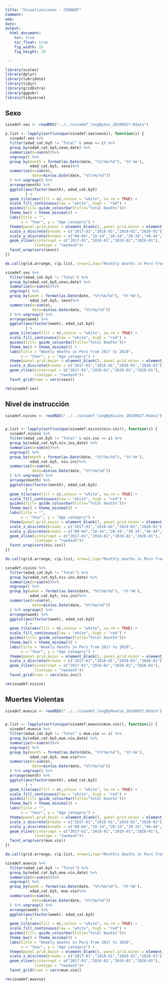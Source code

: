 ```yaml
---
title: "Visualizaciones - SINADEF"
Comment:
web: 
date:
output: 
  html_document:
    toc: true
    toc_float: true
    fig_width: 15
    fig_height: 10

---
```


```r
library(scales)
library(dplyr)
library(lubridate)
library(tidyr)
library(gridExtra)
library(ggpubr)
library(tidyverse)
```


## Sexo
```r
sinadef.sex <- readRDS("../../sinadef_longBySex_20200927.Rdata")

p.list <- lapply(sort(unique(sinadef.sex$sexo)), function(i) {
  sinadef.sex %>%
  filter(edad_cat.by5 != "Total" & sexo == i) %>%
  group_by(edad_cat.by5,sexo,date) %>%
  summarize(n=sum(n))%>% 
  ungroup() %>% 
  group_by(month = format(as.Date(date, "%Y/%m/%d"), '%Y-%m'),
           edad_cat.by5, sexo)%>% 
  summarise(n=sum(n),
            date=min(as.Date(date, "%Y/%m/%d"))
  ) %>% ungroup() %>%
  arrange(month) %>%
  ggplot(aes(factor(month), edad_cat.by5)
         ) + 
  geom_tile(aes(fill = n),colour = "white", na.rm = TRUE) +
  scale_fill_continuous(low = "white", high = "red") +  
  guides(fill= guide_colourbar(title="Total Deaths"))+
  theme_bw() + theme_minimal() + 
  labs(title = "",
       x = "Year", y = "Age category") +
  theme(panel.grid.major = element_blank(), panel.grid.minor = element_blank()) +
  scale_x_discrete(breaks = c("2017-01","2018-01","2019-01","2020-01"))+
  scale_y_discrete(breaks = c("00-04","10-14","20-24","30-34","40-44","50-54","60-64","70-74","80-84","90-94"))  +
  geom_vline(xintercept = c("2017-01","2018-01","2019-01","2020-01"),
             linetype = "twodash")+
  facet_wrap(vars(sexo))
})

do.call(grid.arrange, c(p.list, nrow=2,top="Monthly deaths in Perú from 2017 to 2020 by type of death"))
```

```r
sinadef.sex %>%
  filter(edad_cat.by5 != "Total") %>%
  group_by(edad_cat.by5,sexo,date) %>%
  summarize(n=sum(n))%>% 
  ungroup() %>% 
  group_by(week = format(as.Date(date, "%Y/%m/%d"), '%Y-%W'),
           edad_cat.by5, sexo)%>% 
  summarise(n=sum(n),
            date=min(as.Date(date, "%Y/%m/%d"))
  ) %>% ungroup() %>%
  arrange(week) %>%
  ggplot(aes(factor(week), edad_cat.by5)
         ) + 
  geom_tile(aes(fill = n),colour = "white", na.rm = TRUE) +
  scale_fill_continuous(low = "white", high = "red") +  
  guides(fill= guide_colourbar(title="Total Deaths"))+
  theme_bw() + theme_minimal() + 
  labs(title = "Weekly deaths in Perú from 2017 to 2020",
       x = "Year", y = "Age category") +
  theme(panel.grid.major = element_blank(), panel.grid.minor = element_blank()) +
  scale_x_discrete(breaks = c("2017-01","2018-01","2019-01","2020-01")) +
  geom_vline(xintercept = c("2017-01","2018-01","2019-01","2020-01"),
             linetype = "twodash")+
  facet_grid(rows = vars(sexo))
```

```r
rm(sinadef.sex)
```


## Nivel de instrucción
```r
sinadef.nivins <- readRDS("../../sinadef_longByNivIns_20200927.Rdata")


p.list <- lapply(sort(unique(sinadef.nivins$niv.ins)), function(i) {
  sinadef.nivins %>%
  filter(edad_cat.by5 != "Total" & niv.ins == i) %>%
  group_by(edad_cat.by5,niv.ins,date) %>%
  summarize(n=sum(n))%>% 
  ungroup() %>% 
  group_by(month = format(as.Date(date, "%Y/%m/%d"), '%Y-%m'),
           edad_cat.by5, niv.ins)%>% 
  summarise(n=sum(n),
            date=min(as.Date(date, "%Y/%m/%d"))
  ) %>% ungroup() %>%
  arrange(month) %>%
  ggplot(aes(factor(month), edad_cat.by5)
         ) + 
  geom_tile(aes(fill = n),colour = "white", na.rm = TRUE) +
  scale_fill_continuous(low = "white", high = "red") +  
  guides(fill= guide_colourbar(title="Total Deaths"))+
  theme_bw() + theme_minimal() + 
  labs(title = "",
       x = "Year", y = "Age category") +
  theme(panel.grid.major = element_blank(), panel.grid.minor = element_blank()) +
  scale_x_discrete(breaks = c("2017-01","2018-01","2019-01","2020-01"))+
  scale_y_discrete(breaks = c("00-04","10-14","20-24","30-34","40-44","50-54","60-64","70-74","80-84","90-94"))  +
  geom_vline(xintercept = c("2017-01","2018-01","2019-01","2020-01"),
             linetype = "twodash")+
  facet_wrap(vars(niv.ins))
})

do.call(grid.arrange, c(p.list, nrow=2,top="Monthly deaths in Perú from 2017 to 2020 by type of death"))
```

```r
sinadef.nivins %>%
  filter(edad_cat.by5 != "Total") %>%
  group_by(edad_cat.by5,niv.ins,date) %>%
  summarize(n=sum(n))%>% 
  ungroup() %>% 
  group_by(week = format(as.Date(date, "%Y/%m/%d"), '%Y-%W'),
           edad_cat.by5, niv.ins)%>% 
  summarise(n=sum(n),
            date=min(as.Date(date, "%Y/%m/%d"))
  ) %>% ungroup() %>%
  arrange(week) %>%
  ggplot(aes(factor(week), edad_cat.by5)
         ) + 
  geom_tile(aes(fill = n),colour = "white", na.rm = TRUE) +
  scale_fill_continuous(low = "white", high = "red") +  
  guides(fill= guide_colourbar(title="Total Deaths"))+
  theme_bw() + theme_minimal() + 
  labs(title = "Weekly deaths in Perú from 2017 to 2020",
       x = "Year", y = "Age category") +
  theme(panel.grid.major = element_blank(), panel.grid.minor = element_blank()) +
  scale_x_discrete(breaks = c("2017-01","2018-01","2019-01","2020-01")) +
  geom_vline(xintercept = c("2017-01","2018-01","2019-01","2020-01"),
             linetype = "twodash")+
  facet_grid(rows = vars(niv.ins))
```

```r
rm(sinadef.nivins)
```


## Muertes Violentas
```r
sinadef.muevio <- readRDS("../../sinadef_longByMueVio_20200927.Rdata")


p.list <- lapply(sort(unique(sinadef.muevio$mue.vio)), function(i) {
  sinadef.muevio %>%
  filter(edad_cat.by5 != "Total" & mue.vio == i) %>%
  group_by(edad_cat.by5,mue.vio,date) %>%
  summarize(n=sum(n))%>% 
  ungroup() %>% 
  group_by(month = format(as.Date(date, "%Y/%m/%d"), '%Y-%m'),
           edad_cat.by5, mue.vio)%>% 
  summarise(n=sum(n),
            date=min(as.Date(date, "%Y/%m/%d"))
  ) %>% ungroup() %>%
  arrange(month) %>%
  ggplot(aes(factor(month), edad_cat.by5)
         ) + 
  geom_tile(aes(fill = n),colour = "white", na.rm = TRUE) +
  scale_fill_continuous(low = "white", high = "red") +  
  guides(fill= guide_colourbar(title="Total Deaths"))+
  theme_bw() + theme_minimal() + 
  labs(title = "",
       x = "Year", y = "Age category") +
  theme(panel.grid.major = element_blank(), panel.grid.minor = element_blank()) +
  scale_x_discrete(breaks = c("2017-01","2018-01","2019-01","2020-01"))+
  scale_y_discrete(breaks = c("00-04","10-14","20-24","30-34","40-44","50-54","60-64","70-74","80-84","90-94"))  +
  geom_vline(xintercept = c("2017-01","2018-01","2019-01","2020-01"),
             linetype = "twodash")+
  facet_wrap(vars(mue.vio))
})

do.call(grid.arrange, c(p.list, nrow=2,top="Monthly deaths in Perú from 2017 to 2020 by type of death"))
```

```r
sinadef.muevio %>%
  filter(edad_cat.by5 != "Total") %>%
  group_by(edad_cat.by5,mue.vio,date) %>%
  summarize(n=sum(n))%>% 
  ungroup() %>% 
  group_by(week = format(as.Date(date, "%Y/%m/%d"), '%Y-%W'),
           edad_cat.by5, mue.vio)%>% 
  summarise(n=sum(n),
            date=min(as.Date(date, "%Y/%m/%d"))
  ) %>% ungroup() %>%
  arrange(week) %>%
  ggplot(aes(factor(week), edad_cat.by5)
         ) + 
  geom_tile(aes(fill = n),colour = "white", na.rm = TRUE) +
  scale_fill_continuous(low = "white", high = "red") +  
  guides(fill= guide_colourbar(title="Total Deaths"))+
  theme_bw() + theme_minimal() + 
  labs(title = "Weekly deaths in Perú from 2017 to 2020",
       x = "Year", y = "Age category") +
  theme(panel.grid.major = element_blank(), panel.grid.minor = element_blank()) +
  scale_x_discrete(breaks = c("2017-01","2018-01","2019-01","2020-01")) +
  geom_vline(xintercept = c("2017-01","2018-01","2019-01","2020-01"),
             linetype = "twodash")+
  facet_grid(rows = vars(mue.vio))
```

```r
rm(sinadef.muevio)
```


